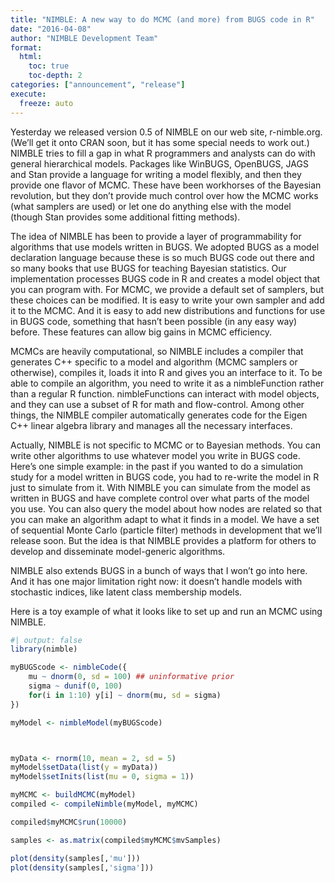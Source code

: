 ```yaml
---
title: "NIMBLE: A new way to do MCMC (and more) from BUGS code in R"
date: "2016-04-08"
author: "NIMBLE Development Team"
format:
  html:
    toc: true
    toc-depth: 2
categories: ["announcement", "release"]
execute:
  freeze: auto
---
```



Yesterday we released version 0.5 of NIMBLE on our web site, r-nimble.org. (We’ll get it onto CRAN soon, but it has some special needs to work out.) NIMBLE tries to fill a gap in what R programmers and analysts can do with general hierarchical models. Packages like WinBUGS, OpenBUGS, JAGS and Stan provide a language for writing a model flexibly, and then they provide one flavor of MCMC. These have been workhorses of the Bayesian revolution, but they don’t provide much control over how the MCMC works (what samplers are used) or let one do anything else with the model (though Stan provides some additional fitting methods).

The idea of NIMBLE has been to provide a layer of programmability for algorithms that use models written in BUGS. We adopted BUGS as a model declaration language because these is so much BUGS code out there and so many books that use BUGS for teaching Bayesian statistics. Our implementation processes BUGS code in R and creates a model object that you can program with. For MCMC, we provide a default set of samplers, but these choices can be modified. It is easy to write your own sampler and add it to the MCMC. And it is easy to add new distributions and functions for use in BUGS code, something that hasn’t been possible (in any easy way) before. These features can allow big gains in MCMC efficiency.

MCMCs are heavily computational, so NIMBLE includes a compiler that generates C++ specific to a model and algorithm (MCMC samplers or otherwise), compiles it, loads it into R and gives you an interface to it. To be able to compile an algorithm, you need to write it as a nimbleFunction rather than a regular R function. nimbleFunctions can interact with model objects, and they can use a subset of R for math and flow-control. Among other things, the NIMBLE compiler automatically generates code for the Eigen C++ linear algebra library and manages all the necessary interfaces.

Actually, NIMBLE is not specific to MCMC or to Bayesian methods. You can write other algorithms to use whatever model you write in BUGS code. Here’s one simple example: in the past if you wanted to do a simulation study for a model written in BUGS code, you had to re-write the model in R just to simulate from it. With NIMBLE you can simulate from the model as written in BUGS and have complete control over what parts of the model you use. You can also query the model about how nodes are related so that you can make an algorithm adapt to what it finds in a model. We have a set of sequential Monte Carlo (particle filter) methods in development that we’ll release soon. But the idea is that NIMBLE provides a platform for others to develop and disseminate model-generic algorithms.

NIMBLE also extends BUGS in a bunch of ways that I won’t go into here. And it has one major limitation right now: it doesn’t handle models with stochastic indices, like latent class membership models.

Here is a toy example of what it looks like to set up and run an MCMC using NIMBLE.
    
```r
#| output: false
library(nimble)

myBUGScode <- nimbleCode({
    mu ~ dnorm(0, sd = 100) ## uninformative prior
    sigma ~ dunif(0, 100)
    for(i in 1:10) y[i] ~ dnorm(mu, sd = sigma)
})

myModel <- nimbleModel(myBUGScode)



myData <- rnorm(10, mean = 2, sd = 5)
myModel$setData(list(y = myData))
myModel$setInits(list(mu = 0, sigma = 1))

myMCMC <- buildMCMC(myModel)
compiled <- compileNimble(myModel, myMCMC)

compiled$myMCMC$run(10000)

samples <- as.matrix(compiled$myMCMC$mvSamples)
```
```r
plot(density(samples[,'mu']))
plot(density(samples[,'sigma']))
```    

